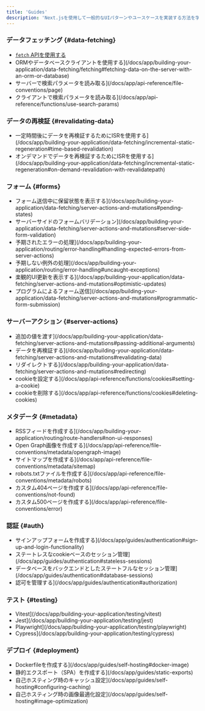 ```yaml
---
title: 'Guides'
description: 'Next.jsを使用して一般的なUIパターンやユースケースを実装する方法を学びましょう'
---
```


### データフェッチング {#data-fetching}

- [`fetch` APIを使用する](/docs/app/building-your-application/data-fetching/fetching#fetching-data-on-the-server-with-the-fetch-api)
- ORMやデータベースクライアントを使用する](/docs/app/building-your-application/data-fetching/fetching#fetching-data-on-the-server-with-an-orm-or-database)
- サーバーで検索パラメータを読み取る](/docs/app/api-reference/file-conventions/page)
- クライアントで検索パラメータを読み取る](/docs/app/api-reference/functions/use-search-params)

### データの再検証 {#revalidating-data}

- 一定時間後にデータを再検証するためにISRを使用する](/docs/app/building-your-application/data-fetching/incremental-static-regeneration#time-based-revalidation)
- オンデマンドでデータを再検証するためにISRを使用する](/docs/app/building-your-application/data-fetching/incremental-static-regeneration#on-demand-revalidation-with-revalidatepath)

### フォーム {#forms}

- フォーム送信中に保留状態を表示する](/docs/app/building-your-application/data-fetching/server-actions-and-mutations#pending-states)
- サーバーサイドのフォームバリデーション](/docs/app/building-your-application/data-fetching/server-actions-and-mutations#server-side-form-validation)
- 予期されたエラーの処理](/docs/app/building-your-application/routing/error-handling#handling-expected-errors-from-server-actions)
- 予期しない例外の処理](/docs/app/building-your-application/routing/error-handling#uncaught-exceptions)
- 楽観的UI更新を表示する](/docs/app/building-your-application/data-fetching/server-actions-and-mutations#optimistic-updates)
- プログラムによるフォーム送信](/docs/app/building-your-application/data-fetching/server-actions-and-mutations#programmatic-form-submission)

### サーバーアクション {#server-actions}

- 追加の値を渡す](/docs/app/building-your-application/data-fetching/server-actions-and-mutations#passing-additional-arguments)
- データを再検証する](/docs/app/building-your-application/data-fetching/server-actions-and-mutations#revalidating-data)
- リダイレクトする](/docs/app/building-your-application/data-fetching/server-actions-and-mutations#redirecting)
- cookieを設定する](/docs/app/api-reference/functions/cookies#setting-a-cookie)
- cookieを削除する](/docs/app/api-reference/functions/cookies#deleting-cookies)

### メタデータ {#metadata}

- RSSフィードを作成する](/docs/app/building-your-application/routing/route-handlers#non-ui-responses)
- Open Graph画像を作成する](/docs/app/api-reference/file-conventions/metadata/opengraph-image)
- サイトマップを作成する](/docs/app/api-reference/file-conventions/metadata/sitemap)
- robots.txtファイルを作成する](/docs/app/api-reference/file-conventions/metadata/robots)
- カスタム404ページを作成する](/docs/app/api-reference/file-conventions/not-found)
- カスタム500ページを作成する](/docs/app/api-reference/file-conventions/error)

### 認証 {#auth}

- サインアップフォームを作成する](/docs/app/guides/authentication#sign-up-and-login-functionality)
- ステートレスなcookieベースのセッション管理](/docs/app/guides/authentication#stateless-sessions)
- データベースをバックエンドとしたステートフルなセッション管理](/docs/app/guides/authentication#database-sessions)
- 認可を管理する](/docs/app/guides/authentication#authorization)

### テスト {#testing}

- Vitest](/docs/app/building-your-application/testing/vitest)
- Jest](/docs/app/building-your-application/testing/jest)
- Playwright](/docs/app/building-your-application/testing/playwright)
- Cypress](/docs/app/building-your-application/testing/cypress)

### デプロイ {#deployment}

- Dockerfileを作成する](/docs/app/guides/self-hosting#docker-image)
- 静的エクスポート（SPA）を作成する](/docs/app/guides/static-exports)
- 自己ホスティング時のキャッシュ設定](/docs/app/guides/self-hosting#configuring-caching)
- 自己ホスティング時の画像最適化設定](/docs/app/guides/self-hosting#image-optimization)
